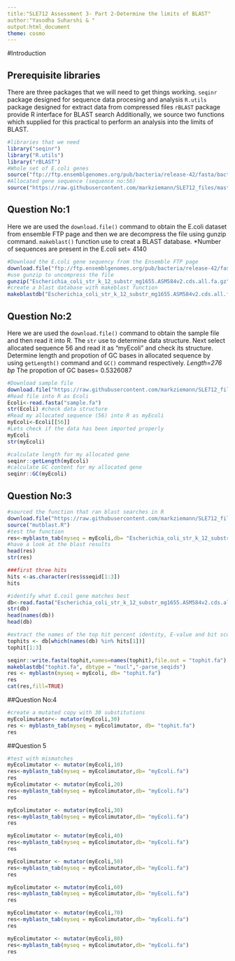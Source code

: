 ```yaml
---
title:"SLE712 Assessment 3- Part 2-Determine the limits of BLAST"
author:"Yasodha Suharshi & "
output:html_document
theme: cosmo 
---
```



#Introduction


## Prerequisite libraries
There are three packages that we will need to get things working. 
`seqinr` package designed for sequence data procesing and analysis
`R.utils` package designed for extract data from compressed files
`rBLAST` package provide R interface for BLAST search
Additionally, we source two functions which supplied for this practical to perform an analysis into the limits of BLAST. 
```r
#libraries that we need
library("seqinr")
library("R.utils")
library("rBLAST")
#Whole set of E.coli genes
source("ftp://ftp.ensemblgenomes.org/pub/bacteria/release-42/fasta/bacteria_0_collection/escherichia_coli_str_k_12_substr_mg1655/cds/Escherichia_coli_str_k_12_substr_mg1655.ASM584v2.cds.all.fa.gz") 
#Allocated gene sequence (sequence no:56)
source("https://raw.githubusercontent.com/markziemann/SLE712_files/master/bioinfo_asst3_part2_files/sample.fa")
```

## Question No:1
Here we are used the `download.file()` command to obtain the E.coli dataset from ensemble FTP page and then we are decompress the file using gunzip command. `makeblast()` function use to creat a BLAST database.
*Number of sequences are present in the E.coli set= 4140
```r
#Download the E.coli gene sequency from the Ensemble FTP page
download.file("ftp://ftp.ensemblgenomes.org/pub/bacteria/release-42/fasta/bacteria_0_collection/escherichia_coli_str_k_12_substr_mg1655/cds/Escherichia_coli_str_k_12_substr_mg1655.ASM584v2.cds.all.fa.gz", destfile = "Escherichia_coli_str_k_12_substr_mg1655.ASM584v2.cds.all.fa.gz")
#use gunzip to uncompress the file
gunzip("Escherichia_coli_str_k_12_substr_mg1655.ASM584v2.cds.all.fa.gz",overwrite=TRUE)
#create a blast database with makeblast function
makeblastdb("Escherichia_coli_str_k_12_substr_mg1655.ASM584v2.cds.all.fa",dbtype = "nucl","-parse_seqids")
```

## Question No:2
Here we are used the `download.file()` command to obtain the sample file and then read it into R. The `str` use to determine data structure. Next select allocated sequence 56 and read it as "myEcoli" and check its structure. 
Determine length and propotion of GC bases in allocated sequence by using `getLength()` command and `GC()` command respectively.
*Length=276 bp
*The propotion of GC bases= 0.5326087
```r
#Download sample file
download.file("https://raw.githubusercontent.com/markziemann/SLE712_files/master/bioinfo_asst3_part2_files/sample.fa", destfile = "sample.fa")
#Read file into R as Ecoli
Ecoli<-read.fasta("sample.fa")
str(Ecoli) #check data structure
#Read my allocated sequence (56) into R as myEcoli
myEcoli<-Ecoli[[56]]
#Lets check if the data has been imported properly
myEcoli
str(myEcoli)

#calculate length for my allocated gene
seqinr::getLength(myEcoli)
#calculate GC content for my allocated gene
seqinr::GC(myEcoli)
```

## Question No:3

```r
#sourced the function that ran blast searches in R
download.file("https://raw.githubusercontent.com/markziemann/SLE712_files/master/bioinfo_asst3_part2_files/mutblast_functions.R",destfile = "mutblast.R")
source("mutblast.R")
#test the function
res<-myblastn_tab(myseq = myEcoli,db= "Escherichia_coli_str_k_12_substr_mg1655.ASM584v2.cds.all.fa")
#have a look at the blast results
head(res)
str(res)
```

```r
###first three hits
hits <-as.character(res$sseqid[1:3])
hits
```



```r
#identify what E.coil gene matches best
db<-read.fasta("Escherichia_coli_str_k_12_substr_mg1655.ASM584v2.cds.all.fa")
str(db)
head(names(db))
head(db)

#extract the names of the top hit percent identity, E-value and bit score
tophits <- db[which(names(db) %in% hits[1])]
tophit[1:3]

seqinr::write.fasta(tophit,names=names(tophit),file.out = "tophit.fa")
makeblastdb("tophit.fa", dbtype = "nucl","-parse_seqids")
res <- myblastn(myseq = myEcoli, db= "tophit.fa")
res
cat(res,fill=TRUE)

```

##Question No:4
```r
#create a mutated copy with 30 substitutions
myEcolimutator<- mutator(myEcoli,30)
res <- myblastn_tab(myseq = myEcolimutator, db= "tophit.fa")
res
```

##Question 5
```r
#test with mismatches
myEcolimutator <- mutator(myEcoli,10)
res<-myblastn_tab(myseq = myEcolimutator,db= "myEcoli.fa")
res
myEcolimutator <- mutator(myEcoli,20)
res<-myblastn_tab(myseq = myEcolimutator,db= "myEcoli.fa")
res

myEcolimutator <- mutator(myEcoli,30)
res<-myblastn_tab(myseq = myEcolimutator,db= "myEcoli.fa")
res

myEcolimutator <- mutator(myEcoli,40)
res<-myblastn_tab(myseq = myEcolimutator,db= "myEcoli.fa")
res

myEcolimutator <- mutator(myEcoli,50)
res<-myblastn_tab(myseq = myEcolimutator,db= "myEcoli.fa")
res

myEcolimutator <- mutator(myEcoli,60)
res<-myblastn_tab(myseq = myEcolimutator,db= "myEcoli.fa")
res

myEcolimutator <- mutator(myEcoli,70)
res<-myblastn_tab(myseq = myEcolimutator,db= "myEcoli.fa")
res

myEcolimutator <- mutator(myEcoli,80)
res<-myblastn_tab(myseq = myEcolimutator,db= "myEcoli.fa")
res
```


